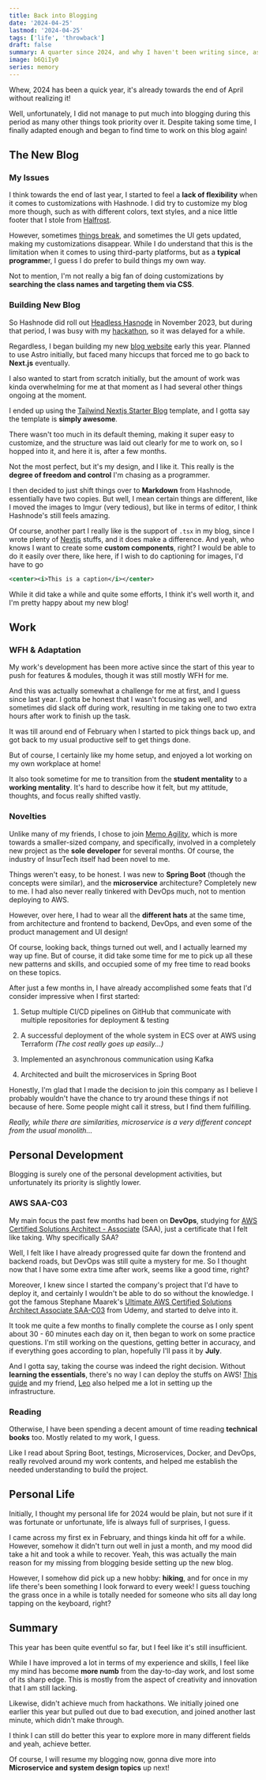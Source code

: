 ```yaml
---
title: Back into Blogging
date: '2024-04-25'
lastmod: '2024-04-25'
tags: ['life', 'throwback']
draft: false
summary: A quarter since 2024, and why I haven't been writing since, as well as some personal life updates
image: b6QiIy0
series: memory
---
```


<TOCInline toc={props.toc} />
Whew, 2024 has been a quick year, it's already towards the end of April without realizing it!

Well, unfortunately, I did not manage to put much into blogging during this period as many other things took priority over it. Despite taking some time, I finally adapted enough and began to find time to work on this blog again!

## The New Blog

### My Issues

I think towards the end of last year, I started to feel a **lack of flexibility** when it comes to customizations with Hashnode. I did try to customize my blog more though, such as with different colors, text styles, and a nice little footer that I stole from [Halfrost](https://halfrost.com/).

<ImgurImage
  size="huge thumbnail"
  imgurId="JjZPnZ9"
  format="png"
  alt="My nice animated footer"
  width={700}
  height={300}
/>

However, sometimes [things break](https://shenyien.hashnode.dev/series/insta-next), and sometimes the UI gets updated, making my customizations disappear. While I do understand that this is the limitation when it comes to using third-party platforms, but as a **typical programme**r, I guess I do prefer to build things my own way.

<ImgurImage
  size="large thumbnail"
  imgurId="rnllPXQ"
  format="png"
  alt="Broken footer that came out of nowhere"
  width={600}
  height={300}
/>

Not to mention, I'm not really a big fan of doing customizations by **searching the class names and targeting them via CSS**.

### Building New Blog

So Hashnode did roll out [Headless Hasnode](https://hashnode.com/blog/the-ideal-headless-cms-for-blogs) in November 2023, but during that period, I was busy with my [hackathon](https://www.linkedin.com/posts/shen-yien_dobetter-eytp-gamification-activity-7140883107150311425-5Y9c), so it was delayed for a while.

Regardless, I began building my new [blog website](https://blogs.shenyien.cyou) early this year. Planned to use Astro initially, but faced many hiccups that forced me to go back to **Next.js** eventually.

I also wanted to start from scratch initially, but the amount of work was kinda overwhelming for me at that moment as I had several other things ongoing at the moment.

I ended up using the [Tailwind Nextjs Starter Blog](https://github.com/timlrx/tailwind-nextjs-starter-blog) template, and I gotta say the template is **simply awesome**.

<ImgurImage
  size="large thumbnail"
  imgurId="6WobVQM"
  format="png"
  alt="Tailwind Nextjs Starter Blog"
  width={600}
  height={400}
/>

There wasn't too much in its default theming, making it super easy to customize, and the structure was laid out clearly for me to work on, so I hopped into it, and here it is, after a few months.

<ImgurImage
  size="huge thumbnail"
  imgurId="d2xG4Zt"
  format="png"
  alt="My new blog"
  width={800}
  height={400}
  href="https://blogs.shenyien.cyou"
/>

Not the most perfect, but it's my design, and I like it. This really is the **degree of freedom and control** I'm chasing as a programmer.

I then decided to just shift things over to **Markdown** from Hashnode, essentially have two copies. But well, I mean certain things are different, like I moved the images to Imgur (very tedious), but like in terms of editor, I think Hashnode's still feels amazing.

Of course, another part I really like is the support of `.tsx` in my blog, since I wrote plenty of [Nextjs](https://blogs.shenyien.cyou/insta-next) stuffs, and it does make a difference. And yeah, who knows I want to create some **custom components**, right? I would be able to do it easily over there, like here, if I wish to do captioning for images, I'd have to go

```xml
<center><i>This is a caption</i></center>
```

While it did take a while and quite some efforts, I think it's well worth it, and I'm pretty happy about my new blog!

## Work

### WFH & Adaptation

My work's development has been more active since the start of this year to push for features & modules, though it was still mostly WFH for me.

And this was actually somewhat a challenge for me at first, and I guess since last year. I gotta be honest that I wasn't focusing as well, and sometimes did slack off during work, resulting in me taking one to two extra hours after work to finish up the task.

It was till around end of February when I started to pick things back up, and got back to my usual productive self to get things done.

<ImgurImage
  size="huge thumbnail"
  imgurId="LW8C4bR"
  format="jpeg"
  alt="My humble workstation at home setup"
  width={700}
  height={400}
/>

But of course, I certainly like my home setup, and enjoyed a lot working on my own workplace at home!

It also took sometime for me to transition from the **student mentality** to a **working mentality**. It's hard to describe how it felt, but my attitude, thoughts, and focus really shifted vastly.

### Novelties

Unlike many of my friends, I chose to join [Memo Agility](https://memoagility.com), which is more towards a smaller-sized company, and specifically, involved in a completely new project as the **sole developer** for several months. Of course, the industry of InsurTech itself had been novel to me.

Things weren't easy, to be honest. I was new to **Spring Boot** (though the concepts were similar), and the **microservice** architecture? Completely new to me. I had also never really tinkered with DevOps much, not to mention deploying to AWS.

However, over here, I had to wear all the **different hats** at the same time, from architecture and frontend to backend, DevOps, and even some of the product management and UI design!

Of course, looking back, things turned out well, and I actually learned my way up fine. But of course, it did take some time for me to pick up all these new patterns and skills, and occupied some of my free time to read books on these topics.

After just a few months in, I have already accomplished some feats that I'd consider impressive when I first started:

1. Setup multiple CI/CD pipelines on GitHub that communicate with multiple repositories for deployment & testing
    
2. A successful deployment of the whole system in ECS over at AWS using Terraform *(The cost really goes up easily...)*
    
3. Implemented an asynchronous communication using Kafka
    
4. Architected and built the microservices in Spring Boot
    

Honestly, I'm glad that I made the decision to join this company as I believe I probably wouldn't have the chance to try around these things if not because of here. Some people might call it stress, but I find them fulfilling.

*Really, while there are similarities, microservice is a very different concept from the usual monolith...*

## Personal Development

Blogging is surely one of the personal development activities, but unfortunately its priority is slightly lower.

### AWS SAA-C03

My main focus the past few months had been on **DevOps**, studying for [AWS Certified Solutions Architect - Associate](https://aws.amazon.com/certification/certified-solutions-architect-associate/) (SAA), just a certificate that I felt like taking. Why specifically SAA?

Well, I felt like I have already progressed quite far down the frontend and backend roads, but DevOps was still quite a mystery for me. So I thought now that I have some extra time after work, seems like a good time, right?

<ImgurImage
  size="large thumbnail"
  imgurId="28Fjlxj"
  format="jpg"
  alt="Ultimate AWS Certified Solutions Architect Associate (SAA)"
  width={600}
  height={300}
/>


Moreover, I knew since I started the company's project that I'd have to deploy it, and certainly I wouldn't be able to do so without the knowledge. I got the famous Stephane Maarek's [Ultimate AWS Certified Solutions Architect Associate SAA-C03](https://www.udemy.com/course/aws-certified-solutions-architect-associate-saa-c03/) from Udemy, and started to delve into it.

It took me quite a few months to finally complete the course as I only spent about 30 - 60 minutes each day on it, then began to work on some practice questions. I'm still working on the questions, getting better in accuracy, and if everything goes according to plan, hopefully I'll pass it by **July**.

And I gotta say, taking the course was indeed the right decision. Without **learning the essentials**, there's no way I can deploy the stuffs on AWS! [This guide](https://nexgeneerz.io/aws-computing-with-ecs-ec2-terraform/) and my friend, [Leo](https://my.linkedin.com/in/leowaiyei) also helped me a lot in setting up the infrastructure.

### Reading

Otherwise, I have been spending a decent amount of time reading **technical books** too. Mostly related to my work, I guess.

Like I read about Spring Boot, testings, Microservices, Docker, and DevOps, really revolved around my work contents, and helped me establish the needed understanding to build the project.

## Personal Life

Initially, I thought my personal life for 2024 would be plain, but not sure if it was fortunate or unfortunate, life is always full of surprises, I guess.

I came across my first ex in February, and things kinda hit off for a while. However, somehow it didn't turn out well in just a month, and my mood did take a hit and took a while to recover. Yeah, this was actually the main reason for my missing from blogging beside setting up the new blog.

<ImgurImage
  size="huge thumbnail"
  imgurId="pZF14CS"
  format="png"
  alt="A nice picture I had from hiking"
  width={600}
  height={400}
  caption="Nature has a calming effect"
/>

However, I somehow did pick up a new hobby: **hiking**, and for once in my life there's been something I look forward to every week! I guess touching the grass once in a while is totally needed for someone who sits all day long tapping on the keyboard, right?

## Summary

This year has been quite eventful so far, but I feel like it's still insufficient.

While I have improved a lot in terms of my experience and skills, I feel like my mind has become **more numb** from the day-to-day work, and lost some of its sharp edge. This is mostly from the aspect of creativity and innovation that I am still lacking.

Likewise, didn't achieve much from hackathons. We initially joined one earlier this year but pulled out due to bad execution, and joined another last minute, which didn't make through.

I think I can still do better this year to explore more in many different fields and yeah, achieve better.

Of course, I will resume my blogging now, gonna dive more into **Microservice and system design topics** up next!